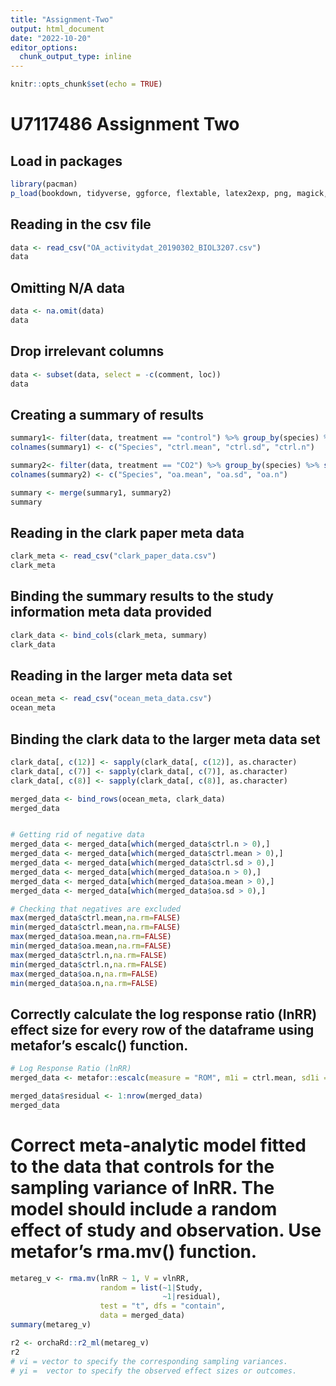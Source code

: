 ```yaml
---
title: "Assignment-Two"
output: html_document
date: "2022-10-20"
editor_options: 
  chunk_output_type: inline
---
```


```r
knitr::opts_chunk$set(echo = TRUE)
```

# U7117486 Assignment Two 

## Load in packages
```r
library(pacman)
p_load(bookdown, tidyverse, ggforce, flextable, latex2exp, png, magick, metafor) 
```

## Reading in the csv file 
```r
data <- read_csv("OA_activitydat_20190302_BIOL3207.csv")
data
```

## Omitting N/A data
```r
data <- na.omit(data)
data
```

## Drop irrelevant columns
```r
data <- subset(data, select = -c(comment, loc))
data
```

## Creating a summary of results 
```r
summary1<- filter(data, treatment == "control") %>% group_by(species) %>% summarise(mean(activity), sd(activity), n())
colnames(summary1) <- c("Species", "ctrl.mean", "ctrl.sd", "ctrl.n")

summary2<- filter(data, treatment == "CO2") %>% group_by(species) %>% summarise(mean(activity), sd(activity), n())
colnames(summary2) <- c("Species", "oa.mean", "oa.sd", "oa.n")

summary <- merge(summary1, summary2)
summary
```
## Reading in the clark paper meta data
```r
clark_meta <- read_csv("clark_paper_data.csv")
clark_meta
```

## Binding the summary results to the study information meta data provided
```r
clark_data <- bind_cols(clark_meta, summary)
clark_data
```

## Reading in the larger meta data set 
```r
ocean_meta <- read_csv("ocean_meta_data.csv")
ocean_meta
```

## Binding the clark data to the larger meta data set 
```r
clark_data[, c(12)] <- sapply(clark_data[, c(12)], as.character)
clark_data[, c(7)] <- sapply(clark_data[, c(7)], as.character)
clark_data[, c(8)] <- sapply(clark_data[, c(8)], as.character)

merged_data <- bind_rows(ocean_meta, clark_data)
merged_data


# Getting rid of negative data
merged_data <- merged_data[which(merged_data$ctrl.n > 0),]
merged_data <- merged_data[which(merged_data$ctrl.mean > 0),]
merged_data <- merged_data[which(merged_data$ctrl.sd > 0),]
merged_data <- merged_data[which(merged_data$oa.n > 0),]
merged_data <- merged_data[which(merged_data$oa.mean > 0),]
merged_data <- merged_data[which(merged_data$oa.sd > 0),]

# Checking that negatives are excluded
max(merged_data$ctrl.mean,na.rm=FALSE)
min(merged_data$ctrl.mean,na.rm=FALSE)
max(merged_data$oa.mean,na.rm=FALSE)
min(merged_data$oa.mean,na.rm=FALSE)
max(merged_data$ctrl.n,na.rm=FALSE)
min(merged_data$ctrl.n,na.rm=FALSE)
max(merged_data$oa.n,na.rm=FALSE)
min(merged_data$oa.n,na.rm=FALSE)
```

## Correctly calculate the log response ratio (lnRR) effect size for every row of the dataframe using metafor’s escalc() function.
```r
# Log Response Ratio (lnRR)
merged_data <- metafor::escalc(measure = "ROM", m1i = ctrl.mean, sd1i = ctrl.sd, n1i = ctrl.n, m2i = oa.mean, sd2i = oa.sd, n2i = oa.n, data = merged_data, var.names = c("lnRR", "vlnRR"))

merged_data$residual <- 1:nrow(merged_data)
merged_data
```

# Correct meta-analytic model fitted to the data that controls for the sampling variance of lnRR. The model should include a random effect of study and observation. Use metafor’s rma.mv() function.
```r
metareg_v <- rma.mv(lnRR ~ 1, V = vlnRR, 
                    random = list(~1|Study, 
                                  ~1|residual), 
                    test = "t", dfs = "contain", 
                    data = merged_data)
summary(metareg_v)

r2 <- orchaRd::r2_ml(metareg_v)
r2
# vi = vector to specify the corresponding sampling variances.
# yi = 	vector to specify the observed effect sizes or outcomes.
```
```r

```

